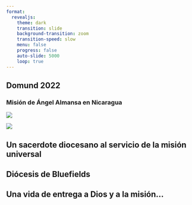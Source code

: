 ```yaml
---
format:
  revealjs:
    theme: dark
    transition: slide
    background-transition: zoom
    transition-speed: slow
    menu: false
    progress: false
    auto-slide: 5000
    loop: true
--- 
```


## Domund 2022

### Misión de Ángel Almansa en Nicaragua

::: {layout="[35,65]"}
![](img/domund-2022.jpg)

![](img/img2.jpg)
:::

## Un sacerdote diocesano al servicio de la misión universal {background-image="img/img1.jpg" autoslide=5000}

<audio data-autoplay data-ignore src="media/mision1.mp3"></audio>

## Diócesis de Bluefields {background-image="img/img2.jpg"}

## {background-image="img/img3.jpg"}

## {background-image="img/img4.jpg"}

## {background-image="img/img5.jpg"}

## {background-image="img/img6.jpg"}

## {background-image="img/img7.jpg"}

## {background-image="img/img8.jpg" background-size="contain"}

## {background-image="img/img9.jpg"}

## {background-image="img/img10.jpg" background-size="contain"}

## {background-image="img/img11.jpg"}

## {background-image="img/img12.jpg"}

## {background-image="img/img13.jpg" background-size="contain"}

## {background-image="img/img14.jpg"}

## {background-image="img/img15.jpg"}

## {background-image="img/img16.jpg"}

## {background-image="img/img17.jpg" background-size="contain"}

## {background-image="img/img18.jpg"}

## {background-image="img/img19.jpg" background-size="contain"}

## {background-image="img/img20.jpg" background-size="contain"}

## {background-image="img/img21.jpg"}

## {background-image="img/img22.jpg" background-size="contain"}

## {background-image="img/img23.jpg"}

## {background-image="img/img25.jpg"}

## {background-image="img/img26.jpg"}

<!-- ## {background-image="img/img27.jpg"} -->

## {background-image="img/img28.jpg"}

<!-- ## {background-image="img/img29.jpg"} -->

## {background-image="img/img30.jpg"}

## {background-image="img/img31.jpg"}

## {background-image="img/img32.jpg"}

## {background-image="img/img33.jpg"}

## {background-image="img/img34.jpg"}

## Una vida de entrega a Dios y a la misión...{background-image="img/img24.jpg"}